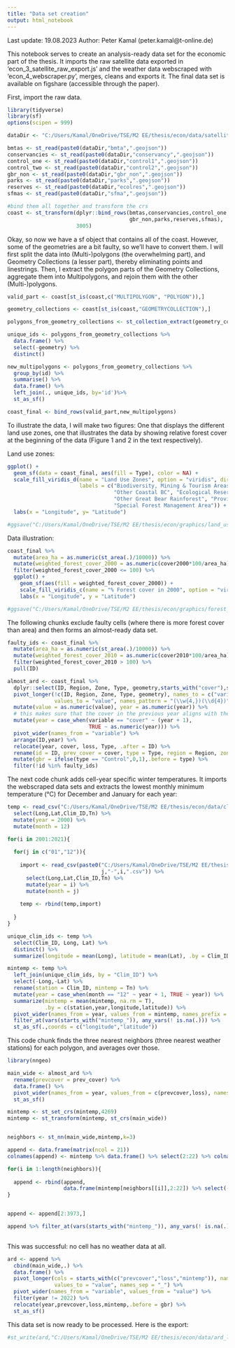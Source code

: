---
title: "Data set creation"
output: html_notebook
---

Last update: 19.08.2023
Author: Peter Kamal (peter.kamal@t-online.de)

This notebook serves to create an analysis-ready data set for the economic part of the thesis. It imports the raw satellite data exported in 'econ_3_satellite_raw_export.js' and the weather data webscraped with 'econ_4_webscraper.py', merges, cleans and exports it. The final data set is available on figshare (accessible through the paper).

First, import the raw data.

```{r message=FALSE, warning=FALSE}
library(tidyverse)
library(sf)
options(scipen = 999)

dataDir <- "C:/Users/Kamal/OneDrive/TSE/M2 EE/thesis/econ/data/satellite_output/v3/bc_hansen_processed_"

bmtas <- st_read(paste0(dataDir,"bmta",".geojson"))
conservancies <- st_read(paste0(dataDir,"conservancy",".geojson"))
control_one <- st_read(paste0(dataDir,"control1",".geojson"))
control_two <- st_read(paste0(dataDir,"control2",".geojson"))
gbr_non <- st_read(paste0(dataDir,"gbr_non",".geojson"))
parks <- st_read(paste0(dataDir,"parks",".geojson"))
reserves <- st_read(paste0(dataDir,"ecolres",".geojson"))
sfmas <- st_read(paste0(dataDir,"sfma",".geojson"))

#bind them all together and transform the crs
coast <- st_transform(dplyr::bind_rows(bmtas,conservancies,control_one,control_two,
                                       gbr_non,parks,reserves,sfmas),
                      3005)

```

Okay, so now we have a sf object that contains all of the coast. However, some of the geometries are a bit faulty, so we'll have to convert them. I will first split the data into (Multi-)polygons (the overwhelming part), and Geometry Collections (a lesser part), thereby eliminating points and linestrings. Then, I extract the polygon parts of the Geometry Collections, aggregate them into Multipolygons, and rejoin them with the other (Multi-)polygons.


```{r message=FALSE, warning=FALSE}
valid_part <- coast[st_is(coast,c("MULTIPOLYGON", "POLYGON")),]

geometry_collections <- coast[st_is(coast,"GEOMETRYCOLLECTION"),]

polygons_from_geometry_collections <- st_collection_extract(geometry_collections, "POLYGON")

unique_ids <- polygons_from_geometry_collections %>% 
  data.frame() %>% 
  select(-geometry) %>% 
  distinct()

new_multipolygons <- polygons_from_geometry_collections %>% 
  group_by(id) %>% 
  summarise() %>% 
  data.frame() %>% 
  left_join(., unique_ids, by='id')%>% 
  st_as_sf()

coast_final <- bind_rows(valid_part,new_multipolygons)
```

To illustrate the data, I will make two figures: One that displays the different land use zones, one that illustrates the data by showing relative forest cover at the beginning of the data (Figure 1 and 2 in the text respectively).

Land use zones:

```{r}
ggplot() +
  geom_sf(data = coast_final, aes(fill = Type), color = NA) +
  scale_fill_viridis_d(name = "Land Use Zones", option = "viridis", direction = 1,
                       labels = c("Biodiversity, Mining & Tourism Areas", "Conservancies", 
                                  "Other Coastal BC", "Ecological Reserve", 
                                  "Other Great Bear Rainforest", "Provincial Park",
                                  "Special Forest Management Area")) +
  labs(x = "Longitude", y= "Latitude")

#ggsave("C:/Users/Kamal/OneDrive/TSE/M2 EE/thesis/econ/graphics/land_use_zones.png", height = 8, width = 8)
```

Data illustration:

```{r}
coast_final %>% 
  mutate(area_ha = as.numeric(st_area(.)/10000)) %>% 
  mutate(weighted_forest_cover_2000 = as.numeric(cover2000*100/area_ha)) %>% 
  filter(weighted_forest_cover_2000 <= 100) %>% 
  ggplot() +
    geom_sf(aes(fill = weighted_forest_cover_2000)) + 
    scale_fill_viridis_c(name = "% Forest cover in 2000", option = "viridis", direction = -1) +
    labs(x = "Longitude", y = "Latitude")

#ggsave("C:/Users/Kamal/OneDrive/TSE/M2 EE/thesis/econ/graphics/forest_cover.png", height = 8, width = 8)
```

The following chunks exclude faulty cells (where there is more forest cover than area) and then forms an almost-ready data set.

```{r}
faulty_ids <- coast_final %>% 
  mutate(area_ha = as.numeric(st_area(.)/10000)) %>% 
  mutate(weighted_forest_cover_2010 = as.numeric(cover2010*100/area_ha)) %>% 
  filter(weighted_forest_cover_2010 > 100) %>% 
  pull(ID)

almost_ard <- coast_final %>% 
  dplyr::select(ID, Region, Zone, Type, geometry,starts_with("cover"),starts_with("loss")) %>% 
  pivot_longer(!c(ID, Region, Zone, Type, geometry), names_to = c("variable", "year"), 
               values_to = "value", names_pattern = "(\\w{4,})(\\d{4})") %>% 
  mutate(value = as.numeric(value), year = as.numeric(year)) %>% 
  # this makes sure that the cover in the previous year aligns with the loss in the current year
  mutate(year = case_when(variable == "cover" ~ (year + 1),
                          TRUE ~ as.numeric(year))) %>%
  pivot_wider(names_from = "variable") %>% 
  arrange(ID,year) %>%
  relocate(year, cover, loss, Type, .after = ID) %>% 
  rename(id = ID, prev_cover = cover, type = Type, region = Region, zone = Zone) %>% 
  mutate(gbr = ifelse(type == "Control",0,1),.before = type) %>% 
  filter(!id %in% faulty_ids) 
```

The next code chunk adds cell-year specific winter temperatures. It imports the webscraped data sets and extracts the lowest monthly minimum temperature (°C) for December and January for each year:


```{r message=FALSE, warning=FALSE}
temp <- read_csv("C:/Users/Kamal/OneDrive/TSE/M2 EE/thesis/econ/data/climate/en_climate_summaries_BC_12-2000.csv") %>% 
  select(Long,Lat,Clim_ID,Tn) %>% 
  mutate(year = 2000) %>% 
  mutate(month = 12)

for(i in 2001:2021){
  
  for(j in c("01","12")){
    
    import <- read_csv(paste0("C:/Users/Kamal/OneDrive/TSE/M2 EE/thesis/econ/data/climate/en_climate_summaries_BC_",
                              j,"-",i,".csv")) %>% 
      select(Long,Lat,Clim_ID,Tn) %>% 
      mutate(year = i) %>% 
      mutate(month = j)
    
    temp <- rbind(temp,import)
    
  }
}

unique_clim_ids <- temp %>% 
  select(Clim_ID, Long, Lat) %>% 
  distinct() %>% 
  summarize(longitude = mean(Long), latitude = mean(Lat), .by = Clim_ID)

mintemp <- temp %>% 
  left_join(unique_clim_ids, by = "Clim_ID") %>% 
  select(-Long,-Lat) %>% 
  rename(station = Clim_ID, mintemp = Tn) %>% 
  mutate(year = case_when(month == "12" ~ year + 1, TRUE ~ year)) %>% 
  summarize(mintemp = mean(mintemp, na.rm = T),
            .by = c(station,year,longitude,latitude)) %>% 
  pivot_wider(names_from = year, values_from = mintemp, names_prefix = "mintemp_") %>% 
  filter_at(vars(starts_with("mintemp_")), any_vars(! is.na(.))) %>% 
  st_as_sf(.,coords = c("longitude","latitude"))
```

This code chunk finds the three nearest neighbors (three nearest weather stations) for each polygon, and averages over those.

```{r message=FALSE, warning=FALSE}
library(nngeo)

main_wide <- almost_ard %>% 
  rename(prevcover = prev_cover) %>% 
  data.frame() %>% 
  pivot_wider(names_from = year, values_from = c(prevcover,loss), names_sep = "_") %>% 
  st_as_sf()

mintemp <- st_set_crs(mintemp,4269)
mintemp <- st_transform(mintemp, st_crs(main_wide))


neighbors <- st_nn(main_wide,mintemp,k=3)

append <- data.frame(matrix(ncol = 21))
colnames(append) <- mintemp %>% data.frame() %>% select(2:22) %>% colnames()

for(i in 1:length(neighbors)){
  
  append <- rbind(append, 
                  data.frame(mintemp[neighbors[[i]],2:22]) %>% select(-geometry) %>% colMeans(na.rm = T))
}


append <- append[2:3973,]

append %>% filter_at(vars(starts_with("mintemp_")), any_vars(! is.na(.)))
  

```

This was successful: no cell has no weather data at all.

```{r message=FALSE, warning=FALSE}
ard <- append %>%  
  cbind(main_wide,.) %>% 
  data.frame() %>% 
  pivot_longer(cols = starts_with(c("prevcover","loss","mintemp")), names_to = c("variable", "year"),
               values_to = "value", names_sep = "_") %>% 
  pivot_wider(names_from = "variable", values_from = "value") %>% 
  filter(year != 2022) %>% 
  relocate(year,prevcover,loss,mintemp,.before = gbr) %>% 
  st_as_sf()

```

This data set is now ready to be processed.  Here is the export:

```{r}
#st_write(ard,"C:/Users/Kamal/OneDrive/TSE/M2 EE/thesis/econ/data/ard_luz_clim_full.shp")
```
